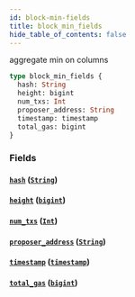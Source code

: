 ```yaml
---
id: block-min-fields
title: block_min_fields
hide_table_of_contents: false
---
```


aggregate min on columns

```graphql
type block_min_fields {
  hash: String
  height: bigint
  num_txs: Int
  proposer_address: String
  timestamp: timestamp
  total_gas: bigint
}
```

### Fields

#### [`hash`](#) ([`String`](../scalars/string))

#### [`height`](#) ([`bigint`](../scalars/bigint))

#### [`num_txs`](#) ([`Int`](../scalars/int))

#### [`proposer_address`](#) ([`String`](../scalars/string))

#### [`timestamp`](#) ([`timestamp`](../scalars/timestamp))

#### [`total_gas`](#) ([`bigint`](../scalars/bigint))
